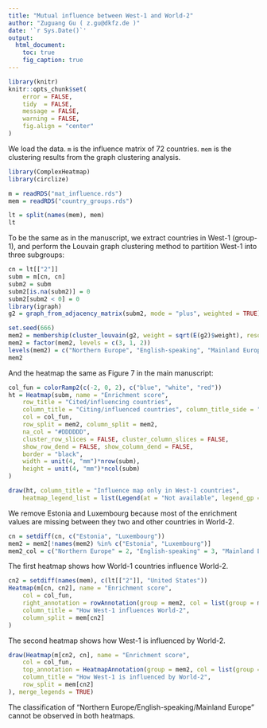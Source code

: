 ```yaml
---
title: "Mutual influence between West-1 and World-2"
author: "Zuguang Gu ( z.gu@dkfz.de )"
date: '`r Sys.Date()`'
output: 
  html_document:
    toc: true
    fig_caption: true
---
```


```r
library(knitr)
knitr::opts_chunk$set(
    error = FALSE,
    tidy  = FALSE,
    message = FALSE,
    warning = FALSE,
    fig.align = "center"
)
```


We load the data. `m` is the influence matrix of 72 countries. `mem` is the clustering results from the graph clustering analysis.

```r
library(ComplexHeatmap)
library(circlize)

m = readRDS("mat_influence.rds")
mem = readRDS("country_groups.rds")

lt = split(names(mem), mem)
lt
```

To be the same as in the manuscript, we extract countries in West-1 (group-1), and perform 
the Louvain graph clustering method to partition West-1 into three subgroups:

```r
cn = lt[["2"]]
subm = m[cn, cn]
subm2 = subm
subm2[is.na(subm2)] = 0
subm2[subm2 < 0] = 0
library(igraph)
g2 = graph_from_adjacency_matrix(subm2, mode = "plus", weighted = TRUE)

set.seed(666)
mem2 = membership(cluster_louvain(g2, weight = sqrt(E(g2)$weight), resolution = 1.1))
mem2 = factor(mem2, levels = c(3, 1, 2))
levels(mem2) = c("Northern Europe", "English-speaking", "Mainland Europe")
mem2
```

And the heatmap the same as Figure 7 in the main manuscript:

```r
col_fun = colorRamp2(c(-2, 0, 2), c("blue", "white", "red"))
ht = Heatmap(subm, name = "Enrichment score",
	row_title = "Cited/influencing countries",
	column_title = "Citing/influenced countries", column_title_side = "bottom",
	col = col_fun,
	row_split = mem2, column_split = mem2,
	na_col = "#DDDDDD",
	cluster_row_slices = FALSE, cluster_column_slices = FALSE,
	show_row_dend = FALSE, show_column_dend = FALSE,
	border = "black",
	width = unit(4, "mm")*nrow(subm),
	height = unit(4, "mm")*ncol(subm)
)

draw(ht, column_title = "Influence map only in West-1 countries",
	heatmap_legend_list = list(Legend(at = "Not available", legend_gp = gpar(fill = "#DDDDDD"))))
```

We remove Estonia and Luxembourg because most of the enrichment values are missing between they two and other
countries in World-2.

```r
cn = setdiff(cn, c("Estonia", "Luxembourg"))
mem2 = mem2[!names(mem2) %in% c("Estonia", "Luxembourg")]
mem2_col = c("Northern Europe" = 2, "English-speaking" = 3, "Mainland Europe" = 4)
```

The first heatmap shows how World-1 countries influence World-2.

```r
cn2 = setdiff(names(mem), c(lt[["2"]], "United States"))
Heatmap(m[cn, cn2], name = "Enrichment score",
	col = col_fun,
	right_annotation = rowAnnotation(group = mem2, col = list(group = mem2_col)),
	column_title = "How West-1 influences World-2",
	column_split = mem[cn2]
)
```

The second heatmap shows how West-1 is influenced by World-2.

```r
draw(Heatmap(m[cn2, cn], name = "Enrichment score",
	col = col_fun,
	top_annotation = HeatmapAnnotation(group = mem2, col = list(group = mem2_col)),
	column_title = "How West-1 is influenced by World-2",
	row_split = mem[cn2]
), merge_legends = TRUE)
```

The classification of "Northern Europe/English-speaking/Mainland Europe" cannot be observed in both heatmaps.

<br>
<br>
<br>
<br>
<br>
<br>
<br>
<br>

